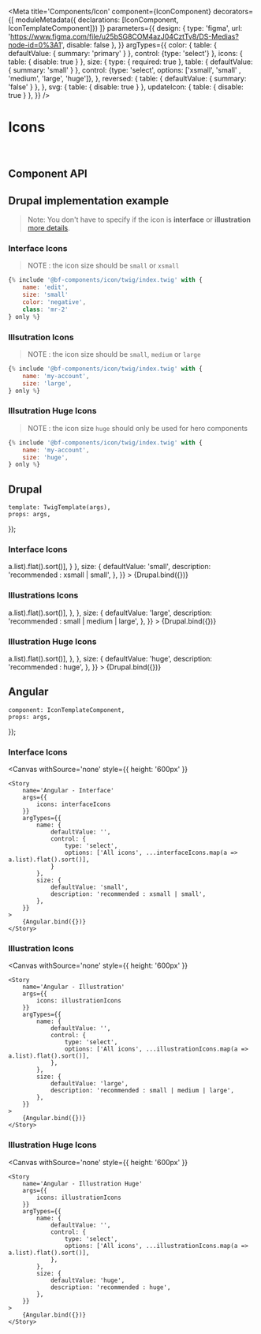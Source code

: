 
<Meta
    title='Components/Icon'
    component={IconComponent}
    decorators={[
        moduleMetadata({ declarations: [IconComponent, IconTemplateComponent]})
    ]}
    parameters={{
        design: {
            type: 'figma',
            url: 'https://www.figma.com/file/u25bSG8COM4azJ04CztTv8/DS-Medias?node-id=0%3A1',
            disable: false
        },
    }}
    argTypes={{
        color: {
            table: { defaultValue: { summary: 'primary' } },
            control: {type: 'select'}
        },
        icons: {
            table: { disable: true }
        },
        size: {
            type: { required: true },
            table: { defaultValue: { summary: 'small' } },
            control: {type: 'select', options: ['xsmall', 'small' , 'medium', 'large', 'huge']},
        },
        reversed: {
            table: { defaultValue: { summary: 'false' } },
        },
        svg: {
            table: { disable: true }
        },
        updateIcon: {
            table: { disable: true }
        },
    }}
/>


# Icons

<br/>



## Component API

<Props of={IconComponent} />



## Drupal implementation example

> Note: You don't have to specify if the icon is **interface** or **illustration** [more details](?path=/docs/styles-icons--page).

### Interface Icons
> NOTE : the icon size should be `small` or `xsmall`

``` jsx
{% include '@bf-components/icon/twig/index.twig' with {
    name: 'edit',
    size: 'small'
    color: 'negative',
    class: 'mr-2'
} only %}

```
### Illsutration Icons
> NOTE : the icon size should be `small`, `medium` or `large`

``` jsx
{% include '@bf-components/icon/twig/index.twig' with {
    name: 'my-account',
    size: 'large',
} only %}

```

### Illsutration Huge Icons
> NOTE : the icon size `huge` should only be used for hero components

``` jsx
{% include '@bf-components/icon/twig/index.twig' with {
    name: 'my-account',
    size: 'huge',
} only %}

```


## Drupal

    template: TwigTemplate(args),
    props: args,
});

### Interface Icons

<Canvas withSource='none'>
    <Story
        name='Drupal - Interface'
        height='700px'
        args={{
            icons: interfaceIcons
        }}
        argTypes={{
            name: {
                defaultValue: '',
                control: {
                    type: 'select',
                    options: ['All icons', ...interfaceIcons.map(a => a.list).flat().sort()],
                }
            },
            size: {
                defaultValue: 'small',
                description: 'recommended : xsmall | small',
            },
        }}
    >
        {Drupal.bind({})}
    </Story>
</Canvas>

### Illustrations Icons

<Canvas withSource='none'>
    <Story
        name='Drupal - Illustration'
        height='700px'
        args={{
            icons: illustrationIcons
        }}
        argTypes={{
            name: {
                defaultValue: '',
                control: {
                    type: 'select',
                    options: ['All icons', ...illustrationIcons.map(a => a.list).flat().sort()],
                },
            },
            size: {
                defaultValue: 'large',
                description: 'recommended : small | medium | large',
            },
        }}
    >
        {Drupal.bind({})}
    </Story>
</Canvas>

### Illustration Huge Icons

<Canvas withSource='none'>
    <Story
        name='Drupal - Illustration Huge'
        height='700px'
        args={{
            icons: illustrationIcons
        }}
        argTypes={{
            name: {
                defaultValue: '',
                control: {
                    type: 'select',
                    options: ['All icons', ...illustrationIcons.map(a => a.list).flat().sort()],
                },
            },
            size: {
                defaultValue: 'huge',
                description: 'recommended : huge',
            },
        }}
    >
        {Drupal.bind({})}
    </Story>
</Canvas>


## Angular

    component: IconTemplateComponent,
    props: args,
});

### Interface Icons

<Canvas
    withSource='none'
    style={{ height: '600px' }}
>
    <Story
        name='Angular - Interface'
        args={{
            icons: interfaceIcons
        }}
        argTypes={{
            name: {
                defaultValue: '',
                control: {
                    type: 'select',
                    options: ['All icons', ...interfaceIcons.map(a => a.list).flat().sort()],
                }
            },
            size: {
                defaultValue: 'small',
                description: 'recommended : xsmall | small',
            },
        }}
    >
        {Angular.bind({})}
    </Story>
</Canvas>

### Illustration Icons

<Canvas
    withSource='none'
    style={{ height: '600px' }}
>
    <Story
        name='Angular - Illustration'
        args={{
            icons: illustrationIcons
        }}
        argTypes={{
            name: {
                defaultValue: '',
                control: {
                    type: 'select',
                    options: ['All icons', ...illustrationIcons.map(a => a.list).flat().sort()],
                },
            },
            size: {
                defaultValue: 'large',
                description: 'recommended : small | medium | large',
            },
        }}
    >
        {Angular.bind({})}
    </Story>
</Canvas>


### Illustration Huge Icons

<Canvas
    withSource='none'
    style={{ height: '600px' }}
>
    <Story
        name='Angular - Illustration Huge'
        args={{
            icons: illustrationIcons
        }}
        argTypes={{
            name: {
                defaultValue: '',
                control: {
                    type: 'select',
                    options: ['All icons', ...illustrationIcons.map(a => a.list).flat().sort()],
                },
            },
            size: {
                defaultValue: 'huge',
                description: 'recommended : huge',
            },
        }}
    >
        {Angular.bind({})}
    </Story>
</Canvas>